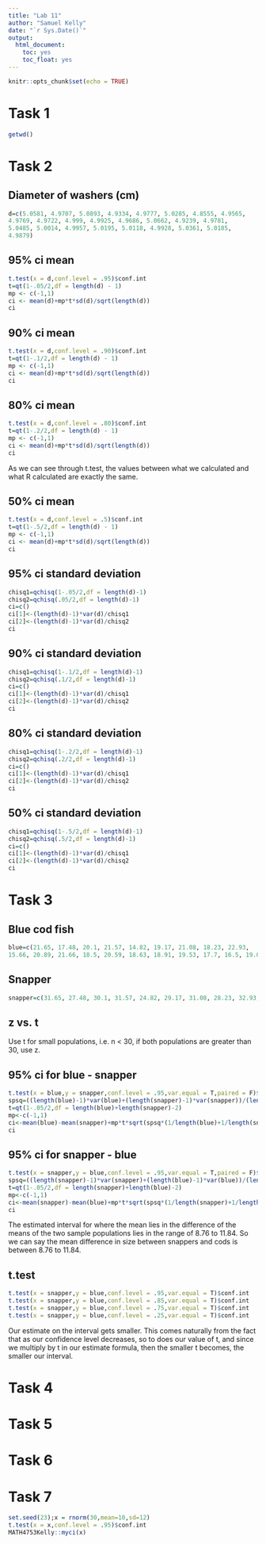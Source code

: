 ```yaml
---
title: "Lab 11"
author: "Samuel Kelly"
date: "`r Sys.Date()`"
output: 
  html_document:
    toc: yes
    toc_float: yes
---
```


```r
knitr::opts_chunk$set(echo = TRUE)
```


# Task 1

```r
getwd()
```


# Task 2

## Diameter of washers (cm)

```r
d=c(5.0581, 4.9707, 5.0893, 4.9334, 4.9777, 5.0285, 4.8555, 4.9565, 
4.9769, 4.9722, 4.999, 4.9925, 4.9686, 5.0662, 4.9239, 4.9781, 
5.0485, 5.0014, 4.9957, 5.0195, 5.0118, 4.9928, 5.0361, 5.0185, 
4.9879)
```

## 95% ci mean

```r
t.test(x = d,conf.level = .95)$conf.int
t=qt(1-.05/2,df = length(d) - 1)
mp <- c(-1,1)
ci <- mean(d)+mp*t*sd(d)/sqrt(length(d))
ci
```

## 90% ci mean

```r
t.test(x = d,conf.level = .90)$conf.int
t=qt(1-.1/2,df = length(d) - 1)
mp <- c(-1,1)
ci <- mean(d)+mp*t*sd(d)/sqrt(length(d))
ci
```

## 80% ci mean

```r
t.test(x = d,conf.level = .80)$conf.int
t=qt(1-.2/2,df = length(d) - 1)
mp <- c(-1,1)
ci <- mean(d)+mp*t*sd(d)/sqrt(length(d))
ci
```

As we can see through t.test, the values between what we calculated and what R calculated are exactly the same.

## 50% ci mean

```r
t.test(x = d,conf.level = .5)$conf.int
t=qt(1-.5/2,df = length(d) - 1)
mp <- c(-1,1)
ci <- mean(d)+mp*t*sd(d)/sqrt(length(d))
ci
```

## 95% ci standard deviation

```r
chisq1=qchisq(1-.05/2,df = length(d)-1)
chisq2=qchisq(.05/2,df = length(d)-1)
ci=c()
ci[1]<-(length(d)-1)*var(d)/chisq1
ci[2]<-(length(d)-1)*var(d)/chisq2
ci
```

## 90% ci standard deviation

```r
chisq1=qchisq(1-.1/2,df = length(d)-1)
chisq2=qchisq(.1/2,df = length(d)-1)
ci=c()
ci[1]<-(length(d)-1)*var(d)/chisq1
ci[2]<-(length(d)-1)*var(d)/chisq2
ci
```

## 80% ci standard deviation

```r
chisq1=qchisq(1-.2/2,df = length(d)-1)
chisq2=qchisq(.2/2,df = length(d)-1)
ci=c()
ci[1]<-(length(d)-1)*var(d)/chisq1
ci[2]<-(length(d)-1)*var(d)/chisq2
ci
```

## 50% ci standard deviation

```r
chisq1=qchisq(1-.5/2,df = length(d)-1)
chisq2=qchisq(.5/2,df = length(d)-1)
ci=c()
ci[1]<-(length(d)-1)*var(d)/chisq1
ci[2]<-(length(d)-1)*var(d)/chisq2
ci
```

# Task 3

## Blue cod fish

```r
blue=c(21.65, 17.48, 20.1, 21.57, 14.82, 19.17, 21.08, 18.23, 22.93, 
15.66, 20.89, 21.66, 18.5, 20.59, 18.63, 18.91, 19.53, 17.7, 16.5, 19.03)
```

## Snapper

```r
snapper=c(31.65, 27.48, 30.1, 31.57, 24.82, 29.17, 31.08, 28.23, 32.93, 25.66, 30.89, 31.66, 28.5, 30.59, 28.63)
```

## z vs. t

Use t for small populations, i.e. n < 30, if both populations are greater than 30, use z.

## 95% ci for blue - snapper

```r
t.test(x = blue,y = snapper,conf.level = .95,var.equal = T,paired = F)$conf.int
spsq=((length(blue)-1)*var(blue)+(length(snapper)-1)*var(snapper))/(length(blue)+length(snapper)-2)
t=qt(1-.05/2,df = length(blue)+length(snapper)-2)
mp<-c(-1,1)
ci<-mean(blue)-mean(snapper)+mp*t*sqrt(spsq*(1/length(blue)+1/length(snapper)))
ci
```

## 95% ci for snapper - blue

```r
t.test(x = snapper,y = blue,conf.level = .95,var.equal = T,paired = F)$conf.int
spsq=((length(snapper)-1)*var(snapper)+(length(blue)-1)*var(blue))/(length(snapper)+length(blue)-2)
t=qt(1-.05/2,df = length(snapper)+length(blue)-2)
mp<-c(-1,1)
ci<-mean(snapper)-mean(blue)+mp*t*sqrt(spsq*(1/length(snapper)+1/length(blue)))
ci
```

The estimated interval for where the mean lies in the difference of the means of the two sample populations lies in the range of 8.76 to 11.84. So we can say the mean difference in size between snappers and cods is between 8.76 to 11.84.

## t.test

```r
t.test(x = snapper,y = blue,conf.level = .95,var.equal = T)$conf.int
t.test(x = snapper,y = blue,conf.level = .85,var.equal = T)$conf.int
t.test(x = snapper,y = blue,conf.level = .75,var.equal = T)$conf.int
t.test(x = snapper,y = blue,conf.level = .25,var.equal = T)$conf.int
```

Our estimate on the interval gets smaller. This comes naturally from the fact that as our confidence level decreases, so to does our value of t, and since we multiply by t in our estimate formula, then the smaller t becomes, the smaller our interval.

# Task 4



# Task 5



# Task 6



# Task 7

```r
set.seed(23);x = rnorm(30,mean=10,sd=12)
t.test(x = x,conf.level = .95)$conf.int
MATH4753Kelly::myci(x)
```

